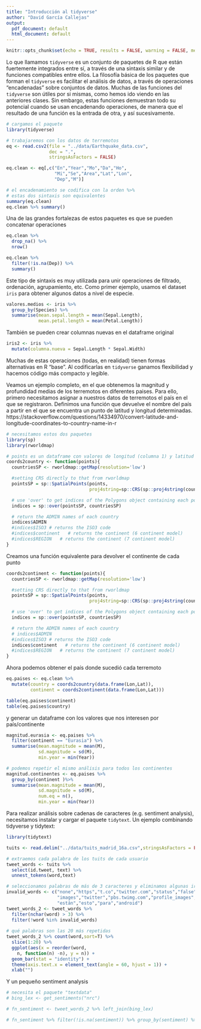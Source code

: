 ```yaml
---
title: "Introducción al tidyverse"
author: "David García Callejas"
output:
  pdf_document: default
  html_document: default
---
```


```r
knitr::opts_chunk$set(echo = TRUE, results = FALSE, warning = FALSE, message = FALSE)
```

Lo que llamamos `tidyverse` es un conjunto de paquetes de R que están fuertemente integrados entre sí, a través de una sintaxis similar y de funciones compatibles entre ellos. La filosofía básica de los paquetes que forman el `tidyverse` es facilitar el análisis de datos, a través de operaciones "encadenadas" sobre conjuntos de datos. Muchas de las funciones del `tidyverse` son útiles por si mismas, como hemos ido viendo en las anteriores clases. Sin embargo, estas funciones demuestran todo su potencial cuando se usan encadenando operaciones, de manera que el resultado de una función es la entrada de otra, y así sucesivamente.

```r
# cargamos el paquete
library(tidyverse)

# trabajaremos con los datos de terremotos
eq <- read.csv2(file = "../data/Earthquake_data.csv",
                dec = ".",
                stringsAsFactors = FALSE)

eq.clean <- eq[,c("En","Year","Mo","Da","Ho",
                  "Mi","Se","Area","Lat","Lon",
                  "Dep","M")]

# el encadenamiento se codifica con la orden %>%
# estas dos sintaxis son equivalentes
summary(eq.clean)
eq.clean %>% summary()
```

Una de las grandes fortalezas de estos paquetes es que se pueden concatenar operaciones

```r
eq.clean %>%
  drop_na() %>%
  nrow()

eq.clean %>%
  filter(!is.na(Dep)) %>%
  summary()

```

Este tipo de sintaxis es muy utilizada para unir operaciones de filtrado, ordenación, agrupamiento, etc. Como primer ejemplo, usamos el dataset `iris` para obtener algunos datos a nivel de especie.

```r
valores.medios <- iris %>% 
  group_by(Species) %>% 
  summarise(mean.sepal.length = mean(Sepal.Length),
            mean.petal.length = mean(Petal.Length))
```

También se pueden crear columnas nuevas en el dataframe original

```r
iris2 <- iris %>%
  mutate(columna.nueva = Sepal.Length * Sepal.Width)
```

Muchas de estas operaciones (todas, en realidad) tienen formas alternativas en R "base". Al codificarlas en `tidyverse` ganamos flexibilidad y hacemos código más compacto y legible.

Veamos un ejemplo completo, en el que obtenemos la magnitud y profundidad medias de los terremotos en diferentes paises. Para ello, primero necesitamos asignar a nuestros datos de terremotos el país en el que se registraron. Definimos una función que devuelve el nombre del país a partir en el que se encuentra un punto de latitud y longitud determinadas.
https://stackoverflow.com/questions/14334970/convert-latitude-and-longitude-coordinates-to-country-name-in-r

```r
# necesitamos estos dos paquetes
library(sp)
library(rworldmap)

# points es un dataframe con valores de longitud (columna 1) y latitud (c2)
coords2country <- function(points){  
  countriesSP <- rworldmap::getMap(resolution='low')

  #setting CRS directly to that from rworldmap
  pointsSP = sp::SpatialPoints(points, 
                               proj4string=sp::CRS(sp::proj4string(countriesSP)))  

  # use 'over' to get indices of the Polygons object containing each point 
  indices = sp::over(pointsSP, countriesSP)

  # return the ADMIN names of each country
  indices$ADMIN  
  #indices$ISO3 # returns the ISO3 code 
  #indices$continent   # returns the continent (6 continent model)
  #indices$REGION   # returns the continent (7 continent model)
}
```

Creamos una función equivalente para devolver el continente de cada punto

```r
coords2continent <- function(points){  
  countriesSP <- rworldmap::getMap(resolution='low')

  #setting CRS directly to that from rworldmap
  pointsSP = sp::SpatialPoints(points, 
                               proj4string=sp::CRS(sp::proj4string(countriesSP)))  

  # use 'over' to get indices of the Polygons object containing each point 
  indices = sp::over(pointsSP, countriesSP)

  # return the ADMIN names of each country
  # indices$ADMIN  
  #indices$ISO3 # returns the ISO3 code 
  indices$continent   # returns the continent (6 continent model)
  #indices$REGION   # returns the continent (7 continent model)
}
```

Ahora podemos obtener el país donde sucedió cada terremoto

```r
eq.paises <- eq.clean %>% 
  mutate(country = coords2country(data.frame(Lon,Lat)),
         continent = coords2continent(data.frame(Lon,Lat)))

table(eq.paises$continent)
table(eq.paises$country)
```

y generar un dataframe con los valores que nos interesen por país/continente

```r
magnitud.eurasia <- eq.paises %>% 
  filter(continent == "Eurasia") %>%
  summarise(mean.magnitude = mean(M),
            sd.magnitude = sd(M),
            min.year = min(Year))

# podemos repetir el mismo análisis para todos los continentes
magnitud.continentes <- eq.paises %>%
  group_by(continent )%>%
  summarise(mean.magnitude = mean(M),
            sd.magnitude = sd(M),
            num.eq = n(),
            min.year = min(Year))

```

Para realizar análisis sobre cadenas de caracteres (e.g. sentiment analysis), necesitamos instalar y cargar el paquete `tidytext`. Un ejemplo combinando tidyverse y tidytext:

```r
library(tidytext)

tuits <- read.delim("../data/tuits_madrid_16a.csv",stringsAsFactors = FALSE)

# extraemos cada palabra de los tuits de cada usuario
tweet_words <- tuits %>% 
  select(id.tweet, text) %>% 
  unnest_tokens(word,text)

# seleccionamos palabras de más de 3 caracteres y eliminamos algunas irrelevantes
invalid_words <- c("none","https","t.co","twitter.com","status","false",
                   "images","twitter","pbs.twimg.com","profile_images",
                   "están","esto","para","android")
tweet_words_2 <- tweet_words %>% 
  filter(nchar(word) > 3) %>%
  filter(!word %in% invalid_words)
  
# qué palabras son las 20 más repetidas
tweet_words_2 %>% count(word,sort=T) %>% 
  slice(1:20) %>% 
  ggplot(aes(x = reorder(word, 
    n, function(n) -n), y = n)) + 
  geom_bar(stat = "identity") + 
  theme(axis.text.x = element_text(angle = 60, hjust = 1)) + 
  xlab("")

```

Y un pequeño sentiment analysis

```r
# necesita el paquete "textdata"
# bing_lex <- get_sentiments("nrc")

# fn_sentiment <- tweet_words_2 %>% left_join(bing_lex)

# fn_sentiment %>% filter(!is.na(sentiment)) %>% group_by(sentiment) %>% summarise(n=n())
```









